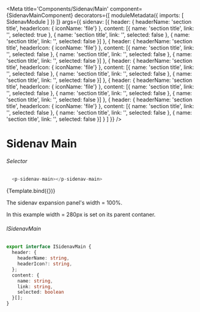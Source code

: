 
<Meta title='Components/Sidenav/Main'
  component={SidenavMainComponent}
  decorators={[
    moduleMetadata({
      imports: [
        SidenavModule
      ]
    })
  ]}
  args={{ 
    sidenav: [{
      header: { headerName: 'section title', headerIcon: { iconName: 'file'} },
      content: [{
        name: 'section title',
        link: '',
        selected: true
      },
      {
        name: 'section title',
        link: '',
        selected: false
      },
      {
        name: 'section title',
        link: '',
        selected: false
      }]
    },
    {
      header: { headerName: 'section title', headerIcon: { iconName: 'file'} },
      content: [{
        name: 'section title',
        link: '',
        selected: false
      },
      {
        name: 'section title',
        link: '',
        selected: false
      },
      {
        name: 'section title',
        link: '',
        selected: false
      }]
    },
    {
      header: { headerName: 'section title', headerIcon: { iconName: 'file'} },
      content: [{
        name: 'section title',
        link: '',
        selected: false
      },
      {
        name: 'section title',
        link: '',
        selected: false
      },
      {
        name: 'section title',
        link: '',
        selected: false
      }]
    },
    {
      header: { headerName: 'section title', headerIcon: { iconName: 'file'} },
      content: [{
        name: 'section title',
        link: '',
        selected: false
      },
      {
        name: 'section title',
        link: '',
        selected: false
      },
      {
        name: 'section title',
        link: '',
        selected: false
      }]
    },
    {
      header: { headerName: 'section title', headerIcon: { iconName: 'file'} },
      content: [{
        name: 'section title',
        link: '',
        selected: false
      },
      {
        name: 'section title',
        link: '',
        selected: false
      },
      {
        name: 'section title',
        link: '',
        selected: false
      }]
    }
   ]
  }}
/>


# Sidenav Main

###### Selector
```ts
  <p-sidenav-main></p-sidenav-main>
```
<Canvas>
  <Story name="Main"
    args={{
    }}>
    {Template.bind({})}
  </Story>
</Canvas>

The sidenav expansion panel's width = 100%. 

In this example width = 280px is set on its parent contaner.

###### ISidenavMain
```ts
export interface ISidenavMain {
  header: {
    headerName: string,
    headerIcon?: string,
  };
  content: {
    name: string,
    link: string,
    selected: boolean
  }[];
}
```